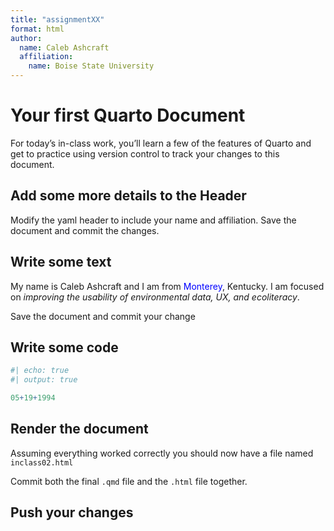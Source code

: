 ```yaml
---
title: "assignmentXX"
format: html
author:
  name: Caleb Ashcraft
  affiliation:
    name: Boise State University
---
```


# Your first Quarto Document

For today's in-class work, you'll learn a few of the features of Quarto and get to practice using version control to track your changes to this document.

## Add some more details to the Header

Modify the yaml header to include your name and affiliation. Save the document and commit the changes.

## Write some text

My name is Caleb Ashcraft and I am from [Monterey]{style="color:blue"}, Kentucky. I am focused on *improving the usability of environmental data, UX, and ecoliteracy*.

Save the document and commit your change

## Write some code

```r
#| echo: true
#| output: true

05+19+1994

```

## Render the document

Assuming everything worked correctly you should now have a file named `inclass02.html`

Commit both the final `.qmd` file and the `.html` file together.

## Push your changes
